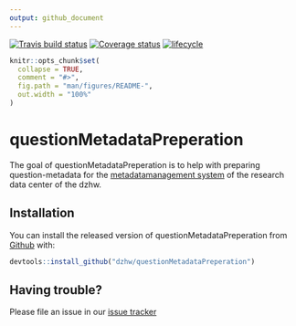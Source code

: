```yaml
---
output: github_document
---
```


<!-- README.md is generated from README.Rmd. Please edit that file -->
  [![Travis build status](https://travis-ci.org/dzhw/questionMetadataPreperation.svg?branch=master)](https://travis-ci.org/dzhw/questionMetadataPreperation)
  [![Coverage status](https://codecov.io/gh/dzhw/questionMetadataPreperation/branch/master/graph/badge.svg)](https://codecov.io/github/dzhw/questionMetadataPreperation?branch=master)
  [![lifecycle](https://img.shields.io/badge/lifecycle-experimental-orange.svg)](https://www.tidyverse.org/lifecycle/#experimental)

```r
knitr::opts_chunk$set(
  collapse = TRUE,
  comment = "#>",
  fig.path = "man/figures/README-",
  out.width = "100%"
)
```
# questionMetadataPreperation

The goal of questionMetadataPreperation is to help with preparing 
question-metadata for the 
[metadatamanagement system](https://metadata.fdz.dzhw.eu) of the research data 
center of the dzhw. 

## Installation

You can install the released version of questionMetadataPreperation from [Github](https://github.com/dzhw/questionMetadataPreperation) with:

``` r
devtools::install_github("dzhw/questionMetadataPreperation")
```

## Having trouble?

Please file an issue in our [issue tracker](https://github.com/dzhw/metadatamanagement/issues)
